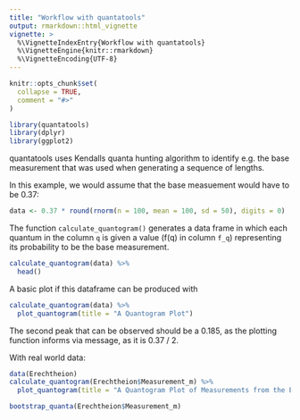 ```yaml
---
title: "Workflow with quantatools"
output: rmarkdown::html_vignette
vignette: >
  %\VignetteIndexEntry{Workflow with quantatools}
  %\VignetteEngine{knitr::rmarkdown}
  %\VignetteEncoding{UTF-8}
---
```


```r
knitr::opts_chunk$set(
  collapse = TRUE,
  comment = "#>"
)
```

```r
library(quantatools)
library(dplyr)
library(ggplot2)
```

quantatools uses Kendalls quanta hunting algorithm to identify e.g. the base 
measurement that was used when generating a sequence of lengths. 

In this example, we would assume that the base measuement would have to be 0.37:

```r
data <- 0.37 * round(rnorm(n = 100, mean = 100, sd = 50), digits = 0)
```

The function `calculate_quantogram()` generates a data frame in which each 
quantum in the column `q` is given a value (f(q) in column `f_q`) representing
its probability to be the base measurement.

```r
calculate_quantogram(data) %>% 
  head()
```

A basic plot if this dataframe can be produced with 

```r
calculate_quantogram(data) %>% 
  plot_quantogram(title = "A Quantogram Plot")
```
The second peak that can be observed should be a 0.185, as the plotting function
informs via message, as it is 0.37 / 2.

With real world data:

```r
data(Erechtheion)
calculate_quantogram(Erechtheion$Measurement_m) %>% 
  plot_quantogram(title = "A Quantogram Plot of Measurements from the Erechtheion")
```

```r
bootstrap_quanta(Erechtheion$Measurement_m)
```






